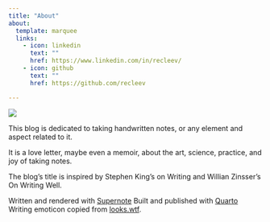 ```yaml
---
title: "About"
about:
  template: marquee
  links:
    - icon: linkedin
      text: ""
      href: https://www.linkedin.com/in/recleev/
    - icon: github
      text: ""
      href: https://github.com/recleev

---
```


![](about/about.png){fig-alt="About in my handwriting, also comes with a writing emoticon."}

This blog is dedicated to
taking handwritten notes,
or any element and aspect
related to it.

It is a love letter, maybe even
a memoir, about the art, science,
practice, and joy of taking notes.

The blog's title is inspired
by Stephen King's on Writing
and Willian Zinsser's On
Writing Well.

Written and rendered with
[Supernote](https://supernote.com/)
Built and published with
[Quarto](https://quarto.org/)
Writing emoticon copied from
[looks.wtf](https://looks.wtf/).
